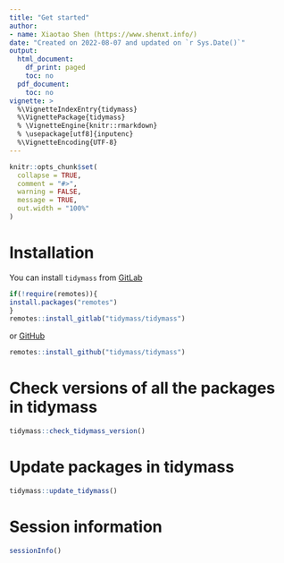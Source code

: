 ```yaml
---
title: "Get started"
author:
- name: Xiaotao Shen (https://www.shenxt.info/)
date: "Created on 2022-08-07 and updated on `r Sys.Date()`"
output:
  html_document:
    df_print: paged
    toc: no
  pdf_document:
    toc: no
vignette: >
  %\VignetteIndexEntry{tidymass}
  %\VignettePackage{tidymass}
  % \VignetteEngine{knitr::rmarkdown}
  % \usepackage[utf8]{inputenc}
  %\VignetteEncoding{UTF-8}
---
```


```r
knitr::opts_chunk$set(
  collapse = TRUE,
  comment = "#>",
  warning = FALSE,
  message = TRUE,
  out.width = "100%"
)
```

# **Installation**

You can install `tidymass` from [GitLab](https://gitlab.com/tidymass/tidymass)

``` r
if(!require(remotes)){
install.packages("remotes")
}
remotes::install_gitlab("tidymass/tidymass")
```

or [GitHub](https://github.com/tidymass/tidymass)

```r
remotes::install_github("tidymass/tidymass")
```

# **Check versions of all the packages in tidymass**

```r
tidymass::check_tidymass_version()
```

# **Update packages in tidymass**

```r
tidymass::update_tidymass()
```

# **Session information**

```r
sessionInfo()
```